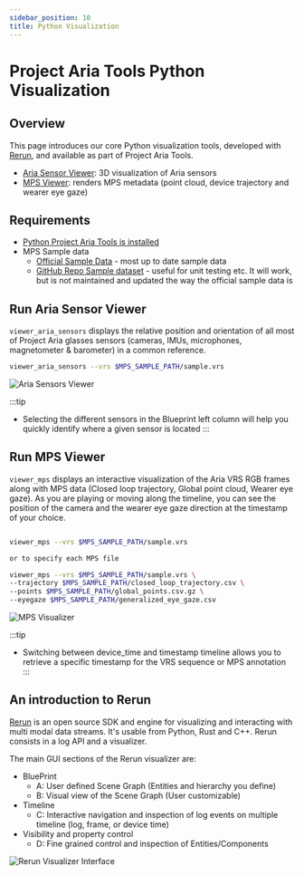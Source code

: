 ```yaml
---
sidebar_position: 10
title: Python Visualization
---
```


# Project Aria Tools Python Visualization

## Overview
This page introduces our core Python visualization tools, developed with [Rerun](#rerun), and available as part of Project Aria Tools.

* [Aria Sensor Viewer](#viewer_aria_sensors): 3D visualization of Aria sensors
* [MPS Viewer](#viewer_mps): renders MPS metadata (point cloud, device trajectory and wearer eye gaze)


## Requirements

- [Python Project Aria Tools is installed](docs/data_utilities/installation/installation_python#install-via-virtual-environment)
- MPS Sample data
  - [Official Sample Data](/docs/data_utilities/installation/download_mps_sample_data.mdx) - most up to date sample data
  - [GitHub Repo Sample dataset](https://github.com/facebookresearch/projectaria_tools/tree/main/data/mps_sample) - useful for unit testing etc. It will work, but is not maintained and updated the way the official sample data is


<div id="viewer_aria_sensors"></div>

## Run Aria Sensor Viewer

`viewer_aria_sensors`  displays the relative position and orientation of all most of Project Aria glasses sensors (cameras, IMUs, microphones, magnetometer & barometer) in a common reference.

```bash
viewer_aria_sensors --vrs $MPS_SAMPLE_PATH/sample.vrs
```
![Aria Sensors Viewer](/img/data_utilities/visualization/rerun-sensors.png)

:::tip
- Selecting the different sensors in the Blueprint left column will help you quickly identify where a given sensor is located
:::

<div id="viewer_mps"></div>

## Run MPS Viewer

`viewer_mps` displays an interactive visualization of the Aria VRS RGB frames along with MPS data (Closed loop trajectory, Global point cloud, Wearer eye gaze).
As you are playing or moving along the timeline, you can see the position of the camera and the wearer eye gaze direction at the timestamp of your choice.

```bash

viewer_mps --vrs $MPS_SAMPLE_PATH/sample.vrs

or to specify each MPS file

viewer_mps --vrs $MPS_SAMPLE_PATH/sample.vrs \
--trajectory $MPS_SAMPLE_PATH/closed_loop_trajectory.csv \
--points $MPS_SAMPLE_PATH/global_points.csv.gz \
--eyegaze $MPS_SAMPLE_PATH/generalized_eye_gaze.csv
```
![MPS Visualizer](/img/data_utilities/visualization/rerun-mps.png)

:::tip
- Switching between device_time and timestamp timeline allows you to retrieve a specific timestamp for the VRS sequence or MPS annotation
:::

<div id="rerun"></div>

## An introduction to Rerun

[Rerun](https://www.rerun.io/) is an open source SDK and engine for visualizing and interacting with multi modal data streams. It's usable from Python, Rust and C++. Rerun consists in a log API and a visualizer.

The main GUI sections of the Rerun visualizer are:
- BluePrint
  - A: User defined Scene Graph (Entities and hierarchy you define)
  - B: Visual view of the Scene Graph (User customizable)
- Timeline
  - C: Interactive navigation and inspection of log events on multiple timeline (log, frame, or device time)
- Visibility and property control
  - D: Fine grained control and inspection of Entities/Components

![Rerun Visualizer Interface](/img/data_utilities/visualization/rerun-intro.png)
